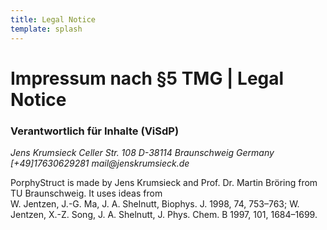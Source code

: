 ```yaml
---
title: Legal Notice
template: splash
---
```


<h1 class="font-bold text-4xl">Impressum nach §5 TMG | Legal Notice</h1>
			<h3>Verantwortlich für Inhalte (ViSdP)</h3>
			<address class="flex flex-col">
				<span>Jens Krumsieck</span>
				<span>Celler Str. 108</span>
				<span>D-38114 Braunschweig</span>
				<span>Germany</span>
				<span>[+49]17630629281</span>
				<span>mail@jenskrumsieck.de</span>
			</address>
			<p class="mt-10">
				PorphyStruct is made by Jens Krumsieck and Prof. Dr. Martin Bröring from TU Braunschweig. It
				uses ideas from <br />
				W. Jentzen, J.-G. Ma, J. A. Shelnutt, <span class="italic">Biophys. J.</span>
				<span class="font-bold">1998</span>, <span class="italic">74</span>, 753–763; W. Jentzen,
				X.-Z. Song, J. A. Shelnutt, <span class="italic">J. Phys. Chem. B</span>
				<span class="font-bold">1997</span>, <span class="italic">101</span>, 1684–1699.
			</p>